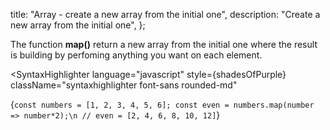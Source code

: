 
  title: "Array - create a new array from the initial one",
  description: "Create a new array from the initial one",
};


The function **map()** return a new array from the initial one where the result is building by perfoming anything
you want on each element.

<SyntaxHighlighter
  language="javascript"
  style={shadesOfPurple}
  className="syntaxhighlighter font-sans rounded-md"
>
  {`const numbers = [1, 2, 3, 4, 5, 6];
const even = numbers.map(number => number*2);\n
// even = [2, 4, 6, 8, 10, 12]`}
</SyntaxHighlighter>
